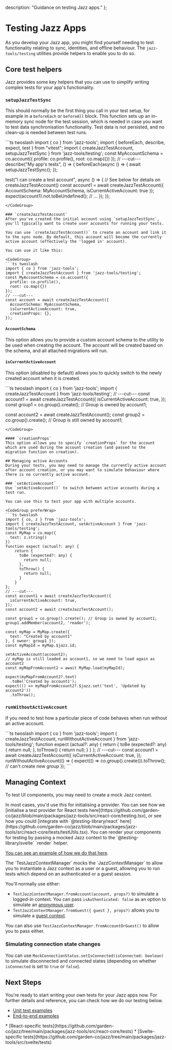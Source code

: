 
  description: "Guidance on testing Jazz apps."
};

# Testing Jazz Apps

As you develop your Jazz app, you might find yourself needing to test functionality relating to sync, identities, and offline behaviour. The `jazz-tools/testing` utilities provide helpers to enable you to do so.

## Core test helpers
Jazz provides some key helpers that you can use to simplify writing complex tests for your app's functionality.

### `setupJazzTestSync`

This should normally be the first thing you call in your test setup, for example in a `beforeEach` or `beforeAll` block. This function sets up an in-memory sync node for the test session, which is needed in case you want to test data synchronisation functionality. Test data is not persisted, and no clean-up is needed between test runs. 

<CodeGroup>
```ts twoslash
import { co } from 'jazz-tools';
import { beforeEach, describe, expect, test } from "vitest";
import { createJazzTestAccount, setupJazzTestSync } from 'jazz-tools/testing';
const MyAccountSchema = co.account({
  profile: co.profile(),
  root: co.map({})
});
// ---cut---
describe("My app's tests", () => {
  beforeEach(async () => {
    await setupJazzTestSync();
  });

  test("I can create a test account", async () => {
    // See below for details on createJazzTestAccount()
    const account1 = await createJazzTestAccount({
      AccountSchema: MyAccountSchema,
      isCurrentActiveAccount: true
    });
    expect(account1).not.toBeUndefined();
    // ...
  });
});
```
</CodeGroup>

### `createJazzTestAccount`
After you've created the initial account using `setupJazzTestSync`, you'll typically want to create user accounts for running your tests. 

You can use `createJazzTestAccount()` to create an account and link it to the sync node. By default, this account will become the currently active account (effectively the 'logged in' account).

You can use it like this:

<CodeGroup>
```ts twoslash
import { co } from 'jazz-tools';
import { createJazzTestAccount } from 'jazz-tools/testing';
const MyAccountSchema = co.account({
  profile: co.profile(),
  root: co.map({})
});
// ---cut---
const account = await createJazzTestAccount({
  AccountSchema: MyAccountSchema,
  isCurrentActiveAccount: true,
  creationProps: {},
});
```
</CodeGroup>

#### `AccountSchema`
This option allows you to provide a custom account schema to the utility to be used when creating the account. The account will be created based on the schema, and all attached migrations will run.

#### `isCurrentActiveAccount`
This option (disabled by default) allows you to quickly switch to the newly created account when it is created.

<CodeGroup preferWrap>
```ts twoslash
import { co } from 'jazz-tools';
import { createJazzTestAccount } from 'jazz-tools/testing';
// ---cut---
const account1 = await createJazzTestAccount({ 
  isCurrentActiveAccount: true,
});
const group1 = co.group().create(); // Group is owned by account1;

const account2 = await createJazzTestAccount();
const group2 = co.group().create(); // Group is still owned by account1;
```
</CodeGroup>

#### `creationProps`
This option allows you to specify `creationProps` for the account which are used during the account creation (and passed to the migration function on creation).

## Managing active Accounts
During your tests, you may need to manage the currently active account after account creation, or you may want to simulate behaviour where there is no currently active account.

### `setActiveAccount`
Use `setActiveAccount()` to switch between active accounts during a test run.

You can use this to test your app with multiple accounts.

<CodeGroup preferWrap>
```ts twoslash
import { co, z } from 'jazz-tools';
import { createJazzTestAccount, setActiveAccount } from 'jazz-tools/testing';
const MyMap = co.map({
  text: z.string()
})
function expect (actual?: any) {
    return { 
      toBe (expected?: any) {
        return null;
      },
      toThrow() {
        return null;
      }
    }
};
// ---cut---
const account1 = await createJazzTestAccount({ 
  isCurrentActiveAccount: true,
});
const account2 = await createJazzTestAccount();

const group1 = co.group().create(); // Group is owned by account1;
group1.addMember(account2, 'reader');

const myMap = MyMap.create({
  text: "Created by account1"
}, { owner: group1 });
const myMapId = myMap.$jazz.id;

setActiveAccount(account2);
// myMap is still loaded as account1, so we need to load again as account2
const myMapFromAccount2 = await MyMap.load(myMapId);

expect(myMapFromAccount2?.text)
  .toBe('Created by account1');
expect(() => myMapFromAccount2?.$jazz.set('text', 'Updated by account2'))
  .toThrow();
```
</CodeGroup>

### `runWithoutActiveAccount`
If you need to test how a particular piece of code behaves when run without an active account.

<CodeGroup preferWrap>
```ts twoslash
import { co } from 'jazz-tools';
import { createJazzTestAccount, runWithoutActiveAccount } from 'jazz-tools/testing';
function expect (actual?: any) {
    return { 
      toBe (expected?: any) {
        return null;
      },
      toThrow() {
        return null;
      }
    }
};
// ---cut---
const account1 = await createJazzTestAccount({
  isCurrentActiveAccount: true,
});
runWithoutActiveAccount(() => {
  expect(() => co.group().create()).toThrow(); // can't create new group
});
```
</CodeGroup>

## Managing Context
To test UI components, you may need to create a mock Jazz context. 

<ContentByFramework framework="react">
  In most cases, you'd use this for initialising a provider. You can see how we [initialise a test provider for React tests here](https://github.com/garden-co/jazz/blob/main/packages/jazz-tools/src/react-core/testing.tsx), or see how you could [integrate with `@testing-library/react` here](https://github.com/garden-co/jazz/blob/main/packages/jazz-tools/src/react-core/tests/testUtils.tsx).
</ContentByFramework>

<ContentByFramework framework="svelte">
 You can render your components for testing by passing a mocked Jazz context to the `@testing-library/svelte` `render` helper.

 [You can see an example of how we do that here](https://github.com/garden-co/jazz/blob/main/packages/jazz-tools/src/svelte/tests/testUtils.ts).
</ContentByFramework>

<ContentByFramework framework="vanilla">
The `TestJazzContextManager` mocks the `JazzContextManager` to allow you to instantiate a Jazz context as a user or a guest, allowing you to run tests which depend on an authenticated or a guest session.

You'll normally use either:

* `TestJazzContextManager.fromAccount(account, props?)` to simulate a logged-in context. You can pass `isAuthenticated: false` as an option to simulate an [anonymous user](docs/key-features/authentication/authentication-states#anonymous-authentication).
* `TestJazzContextManager.fromGuest({ guest }, props?)` allows you to simulate a [guest context](/docs/key-features/authentication/authentication-states#guest-mode).

You can also use `TestJazzContextManager.fromAccountOrGuest()` to allow you to pass either.
</ContentByFramework>

### Simulating connection state changes
You can use `MockConnectionStatus.setIsConnected(isConnected: boolean)` to simulate disconnected and connected states (depending on whether `isConnected` is set to `true` or `false`).

## Next Steps
You're ready to start writing your own tests for your Jazz apps now. For further details and reference, you can check how we do our testing below.

* [Unit test examples](https://github.com/garden-co/jazz/tree/main/packages/jazz-tools/src/tools/tests)
* [End-to-end examples](https://github.com/garden-co/jazz/tree/main/tests/e2e/tests)

<ContentByFramework framework="react">
* [React-specific tests](https://github.com/garden-co/jazz/tree/main/packages/jazz-tools/src/react-core/tests)
</ContentByFramework>

<ContentByFramework framework="svelte">
* [Svelte-specific tests](https://github.com/garden-co/jazz/tree/main/packages/jazz-tools/src/svelte/tests)
</ContentByFramework>